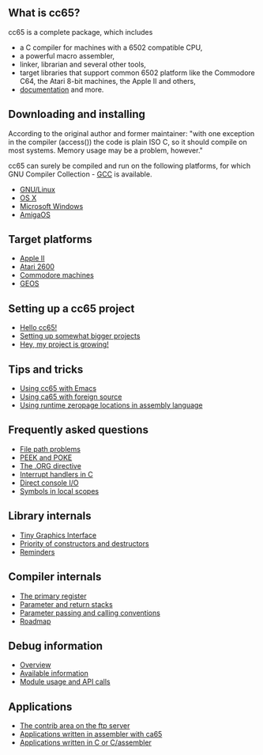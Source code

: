 == What is cc65? ==

cc65 is a complete package, which includes

* a C compiler for machines with a 6502 compatible CPU,
* a powerful macro assembler,
* linker, librarian and several other tools,
* target libraries that support common 6502 platform like the Commodore C64, the Atari 8-bit machines, the Apple II and others,
* [http://oliverschmidt.github.com/cc65/doc/ documentation] and more.

== Downloading and installing ==

According to the original author and former maintainer: "with one exception in the compiler (access()) the code is plain ISO C, so it should compile on most systems. Memory usage may be a problem, however."

cc65 can surely be compiled and run on the following platforms, for which GNU Compiler Collection - [http://gcc.gnu.org GCC] is available.

* [[GNU/Linux]]
* [[OS X]]
* [[Microsoft Windows]]
* [[AmigaOS]]

== Target platforms ==

* [[Apple II]]
* [[Atari 2600]]
* [[Commodore machines]]
* [[GEOS]]

== Setting up a cc65 project ==

* [[Hello cc65!]]
* [[Bigger Projects|Setting up somewhat bigger projects]]
* [[Project Growing|Hey, my project is growing!]]

== Tips and tricks ==

* [[Using cc65 with Emacs]]
* [[Using ca65 with foreign source]]
* [[Using runtime zeropage locations in assembly language]]

== Frequently asked questions ==

* [[File path problems]]
* [[PEEK and POKE]]
* [[The .ORG directive]]
* [[Interrupt handlers in C]]
* [[Direct console I/O]]
* [[Symbols in local scopes]]

== Library internals ==

* [[Tiny Graphics Interface]]
* [[Priority of constructors and destructors]]
* [[Reminders]]

== Compiler internals ==

* [[The primary register]]
* [[Parameter and return stacks]]
* [[Parameter passing and calling conventions]]
* [[Roadmap]]

== Debug information ==

* [[debug-info-overview|Overview]]
* [[debug-info-data|Available information]]
* [[debug-info-module|Module usage and API calls]]

== Applications ==

* [[The contrib area on the ftp server]]
* [[Applications written in assembler with ca65]]
* [[Applications written in C or C/assembler]]